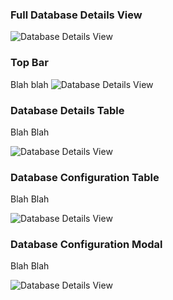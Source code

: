 ### Full Database Details View

<img
  className="block dark:block"
  src="/images/db-details/full.jpg"
  alt="Database Details View"
/>  

### Top Bar

Blah blah 
<img
  className="block dark:block"
  src="/images/db-details/top-bar.jpg"
  alt="Database Details View"
/> 

### Database Details Table

Blah Blah

<img
  className="block dark:block"
  src="/images/db-details/table.jpg"
  alt="Database Details View"
/> 

### Database Configuration Table

Blah Blah

<img
  className="block dark:block"
  src="/images/db-details/config-table.jpg"
  alt="Database Details View"
/> 

### Database Configuration Modal

Blah Blah

<img
  className="block dark:block"
  src="/images/db-details/config-table.jpg"
  alt="Database Details View"
/> 